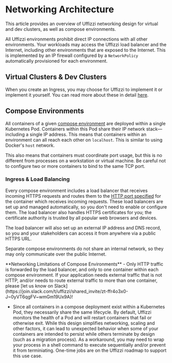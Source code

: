 
# Networking Architecture

This article provides an overview of Uffizzi networking design for virtual and dev clusters, as well as compose environments.

All Uffizzi environments prohibit direct IP connections with all other environments. Your workloads may access the Uffizzi load balancer and the Internet, including other environments that are exposed to the Internet. This is implemented by an IP firewall configured by a `NetworkPolicy` automatically provisioned for each environment.

## Virtual Clusters & Dev Clusters

When you create an Ingress, you may choose for Uffizzi to implement it or implement it yourself.  You can read more about these in detail [here](/ingress).

## Compose Environments

All containers of a given [compose environment](/core-concepts/ephemeral-environments/compose) are deployed within a single Kubernetes Pod. Containers within this Pod share their IP network stack—including a single IP address. This means that containers within an environment can all reach each other on `localhost`. This is similar to using Docker's `host` network.

This also means that containers must coordinate port usage, but this is no different from processes on a workstation or virtual machine. Be careful not to configure two or more containers to bind to the same TCP port.

### Ingress & Load Balancing

Every compose environment includes a load balancer that receives incoming HTTPS requests and routes them to the [HTTP port specified](https://docs.uffizzi.com/references/compose-spec/#ingress-required) for the container which receives incoming requests. These load balancers are set up and managed automatically, so you don't need to enable or configure them. The load balancer also handles HTTPS certificates for you; the certificate authority is trusted by all popular web browsers and devices.

The load balancer will also set up an external IP address and DNS record, so you and your stakeholders can access it from anywhere via a public HTTPS URL.

Separate compose environments do not share an internal network, so they may only communicate over the public Internet.

<Callout type="warning">
**Networking Limitations of Compose Environments**
- Only HTTP traffic is forwarded by the load balancer, and only to one container within each compose environment. If your application needs external traffic that is not HTTP, and/or needs to route external traffic to more than one container, please [let us know on Slack](https://join.slack.com/t/uffizzi/shared_invite/zt-ffr4o3x0-J~0yVT6qgFV~wmGm19Ux9A)!

- Since all containers in a compose deployment exist within a Kubernetes Pod, they necessarily share the same lifecycle. By default, Uffizzi monitors the health of a Pod and will restart containers that fail or otherwise exit. While this design simplifies networking, scaling and other factors, it can lead to unexpected behavior when some of your containers are intended to persist while others terminate by design (such as a migration process). As a workaround, you may need to wrap your process in a shell command to execute sequentially and/or prevent it from terminiating. One-time jobs are on the Uffizzi roadmap to support this use case.
</Callout>
